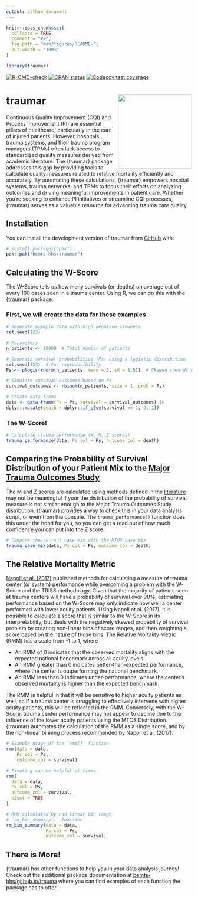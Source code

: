 ```yaml
---
output: github_document
---
```


<!-- README.md is generated from README.Rmd. Please edit that file -->

```r
knitr::opts_chunk$set(
  collapse = TRUE,
  comment = "#>",
  fig.path = "man/figures/README-",
  out.width = "100%"
)

library(traumar)

```

<!-- badges: start -->
[![R-CMD-check](https://github.com/bemts-hhs/traumar/actions/workflows/R-CMD-check.yaml/badge.svg)](https://github.com/bemts-hhs/traumar/actions/workflows/R-CMD-check.yaml)
[![CRAN status](https://www.r-pkg.org/badges/version/traumar)](https://CRAN.R-project.org/package=traumar)
[![Codecov test coverage](https://codecov.io/gh/bemts-hhs/traumar/graph/badge.svg)](https://app.codecov.io/gh/bemts-hhs/traumar)
<!-- badges: end -->

# traumar <img src="man/figures/traumar_hex.png" align="right" width="200" style="background: transparent; border: none;" />

Continuous Quality Improvement (CQI) and Process Improvement (PI) are essential
pillars of healthcare, particularly in the care of injured patients. However,
hospitals, trauma systems, and their trauma program managers (TPMs) often lack
access to standardized quality measures derived from academic literature. The
{traumar} package addresses this gap by providing tools to calculate quality
measures related to relative mortality efficiently and accurately. By automating
these calculations, {traumar} empowers hospital systems, trauma networks, and
TPMs to focus their efforts on analyzing outcomes and driving meaningful
improvements in patient care. Whether you're seeking to enhance PI initiatives
or streamline CQI processes, {traumar} serves as a valuable resource for
advancing trauma care quality.

## Installation

You can install the development version of traumar from [GitHub](https://github.com/bemts-hhs/traumar) with:

``` r
# install.packages("pak")
pak::pak("bemts-hhs/traumar")
```

## Calculating the W-Score

The W-Score tells us how many survivals (or deaths) on average out of every 100 cases seen in a trauma center.  Using R, we can do this with the {traumar} package.

### First, we will create the data for these examples

```r

# Generate example data with high negative skewness
set.seed(123)

# Parameters
n_patients <- 10000  # Total number of patients

# Generate survival probabilities (Ps) using a logistic distribution
set.seed(123)  # For reproducibility
Ps <- plogis(rnorm(n_patients, mean = 2, sd = 1.5))  # Skewed towards higher values

# Simulate survival outcomes based on Ps
survival_outcomes <- rbinom(n_patients, size = 1, prob = Ps)

# Create data frame
data <- data.frame(Ps = Ps, survival = survival_outcomes) |>
dplyr::mutate(death = dplyr::if_else(survival == 1, 0, 1))


```

### The W-Score!

```r

# Calculate trauma performance (W, M, Z scores)
trauma_performance(data, Ps_col = Ps, outcome_col = death)

```

## Comparing the Probability of Survival Distribution of your Patient Mix to the [Major Trauma Outcomes Study](https://journals.lww.com/jtrauma/Abstract/1990/11000/The_Major_Trauma_Outcome_Study__Establishing.8.aspx)

The M and Z scores are calculated using methods defined in the [literature](https://journals.lww.com/jtrauma/abstract/1978/10000/a_method_for_comparing_survival_of_burn_patients.3.aspx) may not be meaningful if your the distribution of the probability of survival measure is not similar enough to the Major Trauma Outcomes Study distribution.  {traumar} provides a way to check this in your data analysis script, or even from the console.  The `trauma_performance()` function does this under the hood for you, so you can get a read out of how much confidence you can put into the Z score.

```r

# Compare the current case mix with the MTOS case mix
trauma_case_mix(data, Ps_col = Ps, outcome_col = death)

```

## The Relative Mortality Metric

[Napoli et al. (2017)](https://www.tandfonline.com/doi/abs/10.1080/24725579.2017.1325948) published methods for calculating a measure of trauma center (or system) performance while overcoming a problem with the W-Score and the TRISS methodology.  Given that the majority of patients seen at trauma centers will have a probability of survival over 90%, estimating performance based on the W-Score may only indicate how well a center performed with lower acuity patients.  Using Napoli et al. (2017), it is possible to calculate a score that is similar to the W-Score in its interpretability, but deals with the negatively skewed probability of survival problem by creating non-linear bins of score ranges, and then weighting a score based on the nature of those bins.  The Relative Mortality Metric (RMM) has a scale from -1 to 1, where

 * An RMM of 0 indicates that the observed mortality aligns with the expected
 national benchmark across all acuity levels.
 * An RMM greater than 0 indicates better-than-expected performance, where
 the center is outperforming the national benchmark.
 * An RMM less than 0 indicates under-performance, where the center’s observed
 mortality is higher than the expected benchmark.

The RMM is helpful in that it will be sensitive to higher acuity patients as well, so if a trauma center is struggling to effectively intervene with higher acuity patients, this will be reflected in the RMM.  Conversely, with the W-Score, trauma center performance may not appear to decline due to the influence of the lower acuity patients using the MTOS Distribution.  {traumar} automates the calculation of the RMM as a single score, and by the non-linear binning process recommended by Napoli et al. (2017).

```r

# Example usage of the `rmm()` function
rmm(data = data,
    Ps_col = Ps,
    outcome_col = survival)

# Pivoting can be helpful at times
rmm(
  data = data,
  Ps_col = Ps,
  outcome_col = survival,
  pivot = TRUE
)

# RMM calculated by non-linear bin range
# `rm_bin_summary()` function
rm_bin_summary(data = data,
               Ps_col = Ps,
               outcome_col = survival)

```

## There is More!

{traumar} has other functions to help you in your data analysis journey! Check out the additional package documentation at [bemts-hhs/github.io/trauma](https://bemts-hhs/github.io/trauma) where you can find examples of each function the package has to offer.
